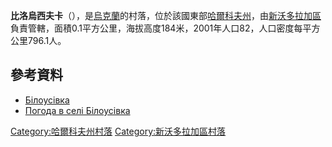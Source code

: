 {{coord|49|37|26|N|35|44|41|E|scale:100000_region:UA|display=title}}

'''比洛烏西夫卡'''（{{lang-uk|Білоусівка}}），是[[烏克蘭|烏克蘭]]的村落，位於該國東部[[哈爾科夫州|哈爾科夫州]]，由[[新沃多拉加區|新沃多拉加區]]負責管轄，面積0.1平方公里，海拔高度184米，2001年人口82，人口密度每平方公里796.1人。

==參考資料==
* [http://w1.c1.rada.gov.ua/pls/z7502/A005?rdat1=09.01.2009&rf7571=33801 Білоусівка]{{dead link|date=2018年3月 |bot=InternetArchiveBot |fix-attempted=yes }}
* [http://weather.in.ua/ua/har'kovskaja/1357 Погода в селі Білоусівка] {{Wayback|url=http://weather.in.ua/ua/har%27kovskaja/1357 |date=20160323024532 }}

{{DEFAULTSORT:Білоусівка}}
[[Category:哈爾科夫州村落|Category:哈爾科夫州村落]]
[[Category:新沃多拉加區村落|Category:新沃多拉加區村落]]


{{Kharkiv-geo-stub}}